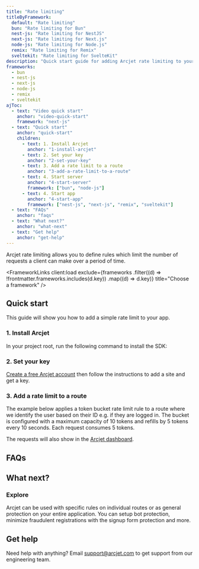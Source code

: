 ```yaml
---
title: "Rate limiting"
titleByFramework:
  default: "Rate limiting"
  bun: "Rate limiting for Bun"
  nest-js: "Rate limiting for NestJS"
  next-js: "Rate limiting for Next.js"
  node-js: "Rate limiting for Node.js"
  remix: "Rate limiting for Remix"
  sveltekit: "Rate limiting for SvelteKit"
description: "Quick start guide for adding Arcjet rate limiting to your Next.js, NestJS, Node.js, Bun, Remix, or SvelteKit app."
frameworks:
  - bun
  - nest-js
  - next-js
  - node-js
  - remix
  - sveltekit
ajToc:
  - text: "Video quick start"
    anchor: "video-quick-start"
    framework: "next-js"
  - text: "Quick start"
    anchor: "quick-start"
    children:
      - text: 1. Install Arcjet
        anchor: "1-install-arcjet"
      - text: 2. Set your key
        anchor: "2-set-your-key"
      - text: 3. Add a rate limit to a route
        anchor: "3-add-a-rate-limit-to-a-route"
      - text: 4. Start server
        anchor: "4-start-server"
        framework: ["bun", "node-js"]
      - text: 4. Start app
        anchor: "4-start-app"
        framework: ["nest-js", "next-js", "remix", "sveltekit"]
  - text: "FAQs"
    anchor: "faqs"
  - text: "What next?"
    anchor: "what-next"
  - text: "Get help"
    anchor: "get-help"
---
```









Arcjet rate limiting allows you to define rules which limit the number of
requests a client can make over a period of time.

<WhatIsArcjet />

<FrameworkLinks
  client:load
  exclude={frameworks
    .filter((d) => !frontmatter.frameworks.includes(d.key))
    .map((d) => d.key)}
  title="Choose a framework"
/>

<SlotByFramework client:load>
  <NextJsVideoQuickStart slot="next-js" />
</SlotByFramework>

## Quick start

This guide will show you how to add a simple rate limit to your <FrameworkName client:load /> app.

### 1. Install Arcjet

In your project root, run the following command to install the SDK:

<SlotByFramework client:load>
  <BunStep1 slot="bun" />
  <NestJsStep1 slot="nest-js" />
  <NextJsStep1 slot="next-js" />
  <NodeJsStep1 slot="node-js" />
  <RemixStep1 slot="remix" />
  <SvelteKitStep1 slot="sveltekit" />
</SlotByFramework>

### 2. Set your key

[Create a free Arcjet account](https://app.arcjet.com) then follow the
instructions to add a site and get a key.

<SlotByFramework client:load>
  <BunStep2 slot="bun" />
  <NestJsStep2 slot="nest-js" />
  <NextJsStep2 slot="next-js" />
  <NodeJsStep2 slot="node-js" />
  <RemixStep2 slot="remix" />
  <SvelteKitStep2 slot="sveltekit" />
</SlotByFramework>

### 3. Add a rate limit to a route

The example below applies a token bucket rate limit rule to a route where we
identify the user based on their ID e.g. if they are logged in. The bucket is
configured with a maximum capacity of 10 tokens and refills by 5 tokens every
10 seconds. Each request consumes 5 tokens.

<SlotByFramework client:load>
  <BunStep3 slot="bun" />
  <NestJsStep3 slot="nest-js" />
  <NextJsStep3 slot="next-js" />
  <NodeJsStep3 slot="node-js" />
  <RemixStep3 slot="remix" />
  <SvelteKitStep3 slot="sveltekit" />
</SlotByFramework>

<SlotByFramework client:load>
  <BunStep4 slot="bun" />
  <NestJsStep4 slot="nest-js" />
  <NextJsStep4 slot="next-js" />
  <NodeJsStep4 slot="node-js" />
  <RemixStep4 slot="remix" />
  <SvelteKitStep4 slot="sveltekit" />
</SlotByFramework>

The requests will also show in the [Arcjet dashboard](https://app.arcjet.com).

## FAQs

<FAQs />

## What next?

<CardGrid>
  <LinkCard
    title="Rate limiting reference"
    href="/rate-limiting/reference"
    description="Full details about rate limiting."
  />
  <LinkCard
    title="Rate limiting algorithms"
    href="/rate-limiting/algorithms"
    description="Learn which algorithm to use."
  />
  <LinkCard
    title="Testing"
    href="/testing"
    description="Write tests for your rules."
  />
</CardGrid>

### Explore

Arcjet can be used with specific rules on individual routes or as general
protection on your entire application. You can setup bot protection,
minimize fraudulent registrations with the signup form protection and more.

<CardGrid>
  <LinkCard
    title="Example apps"
    href="https://github.com/arcjet/arcjet-js/tree/main/examples"
    description="Check out the examples."
  />
  <LinkCard
    title="Learn how Arcjet works"
    href="/architecture"
    description="Arcjet's architecture."
  />
  <SdkReferenceLinkByFramework />
</CardGrid>

## Get help

Need help with anything? Email support@arcjet.com to get support from our
engineering team.

<Comments />

